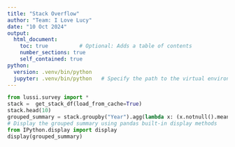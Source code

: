 ```yaml
---
title: "Stack Overflow"
author: "Team: I Love Lucy"
date: "10 Oct 2024"
output:
  html_document:
    toc: true          # Optional: Adds a table of contents
    number_sections: true
    self_contained: true 
python: 
  version: .venv/bin/python
  jupyter: .venv/bin/python   # Specify the path to the virtual environment's python
---
```


<!-- 
This will be submitted via HTML, so longer / wider pages are ok
To render and publish: 

# 1, render as HTML.
(.venv) hurricane:krijudato afraser$ quarto render 622_assignment1.qmd --to html 

# make sure you're logged into rpubs and have published something so rsconnect is already configured and cached. 
(.venv) hurricane:krijudato afraser$ Rscript -e "rsconnect::rpubsUpload('Title of Your Document', '622a1.html', '622a1.qmd')"

$id
[1] "https://api.rpubs.com/api/v1/document/1229195/1b9ef99cdcaf419ba3c51a101056d0ae"
$continueUrl
[1] "http://rpubs.com/publish/claim/1229195/a4db2923e69e43fb82a62a12c795d9e3"
# Now go to the claim URL and claim it.

-->

```python
from lussi.survey import *
stack =  get_stack_df(load_from_cache=True)
stack.head(10)
grouped_summary = stack.groupby("Year").agg(lambda x: (x.notnull().mean() * 100)).reset_index()
# Display the grouped summary using pandas built-in display methods
from IPython.display import display
display(grouped_summary)

```